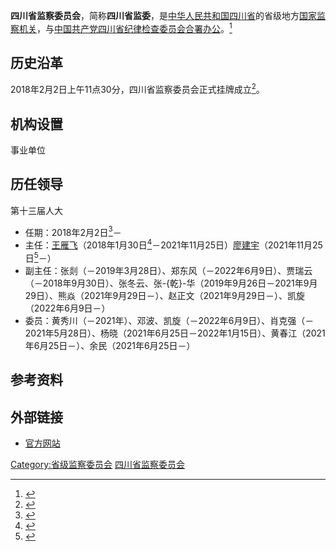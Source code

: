 {{Infobox PRCG
|机构名称 = 四川省监察委员会
|标志1    = National Emblem of the People's Republic of China.svg
|标志1说明 = 
|标志2    =
|标志2说明 =
|中共合署办公 = [[中国共产党四川省纪律检查委员会|中国共产党四川省纪律检查委员会]]
|人员链接 = 
|职位1    = 主任
|人员1    = [[廖建宇|廖建宇]]
|职位2    = 副主任
|人员2    = [[张冬云_(1969年)|张冬云]]、[[熊焱_(1966年)|熊　焱]]、[[赵正文|赵正文]]、[[凯旋_(1970年)|凯　旋]]
|人数2    = 4
|授权法源 = 
|组织法规 =
|成立时间 = 
|被接替者 = [[四川省监察厅|四川省监察厅]]
|业务上级 = [[中华人民共和国国家监察委员会|中华人民共和国国家监察委员会]]
|组织上级 = [[四川省人民代表大会|四川省人民代表大会]]<br />[[四川省人民代表大会常务委员会|四川省人民代表大会常务委员会]]
|中共上级 = [[中国共产党中央纪律检查委员会|中国共产党中央纪律检查委员会]]
|中共本级 = [[中国共产党四川省纪律检查委员会|中国共产党四川省纪律检查委员会]]（[[合署办公|合署办公]]）（监察委不设[[党组|党组]]）
|机构类型 = 省级[[中华人民共和国国家监察机关|国家监察机关]]
|行政级别 = 副省级
|下级链接 = 
|场所1    = 四川省监察委员会
|地址1    = 中国[[四川省|四川省]][[成都市|成都市]][[青羊区|青羊区]]
|邮编1    = 610072
|电话1    =
|场所2    =
|地址2    = 
|电话2    = 
|官网2    = 
|官网     = [http://www.scjc.gov.cn/ 官方网站]
}}

'''四川省监察委员会'''，简称'''四川省监委'''，是[[中华人民共和国|中华人民共和国]][[四川省|四川省]]的省级地方[[中华人民共和国国家监察机关|国家监察机关]]，与[[中国共产党四川省纪律检查委员会|中国共产党四川省纪律检查委员会]][[合署办公|合署办公]]。<ref>{{Cite web|title=国家监察体制改革试点的重大阶段性成果——省级监察委员会诞生记|url=http://www.ccdi.gov.cn/toutiao/201802/t20180202_163150.html|accessdate=2020-08-12|work=中国纪检监察报}}</ref>
== 历史沿革 ==
2018年2月2日上午11点30分，四川省监察委员会正式挂牌成立<ref>{{cite web |title=四川省监察委员会正式挂牌 |url=http://sc.people.com.cn/n2/2018/0202/c345509-31214185.html |publisher=人民网 |date=2018-02-02}}</ref>。
== 机构设置 ==
{{columns-list|2|
*办公厅
*组织部
*宣传部
*研究室
*法规室
*党风政风监督室
*信访室
*案件监督管理室
*第一至第十六纪检监察室、
*案件审理室
*纪检监察干部监督室
*离退休人员工作室
*机关党委
}}
;事业单位
{{columns-list|2|
*机关服务中心
*网络政务与电教中心
*党风廉政建设研究中心
}}
== 历任领导 ==
;第十三届人大
*任期：2018年2月2日<ref>{{cite web |author=刘佳 |title=首届四川省监察委员会副主任和委员名单出炉 |url=https://sichuan.scol.com.cn/gcdt/201802/56074859.html |publisher=四川在线 |date=2018-02-02 |accessdate=2020-09-26 |archive-date=2018-05-14 |archive-url=https://web.archive.org/web/20180514005053/http://sichuan.scol.com.cn/gcdt/201802/56074859.html |dead-url=no }}</ref>－
*主任：[[王雁飞|王雁飞]]（2018年1月30日<ref>{{cite web |title=王雁飞当选四川省监察委员会主任 |url=http://district.ce.cn/newarea/sddy/201801/30/t20180130_27979904.shtml |publisher=中国经济网 |date=2018-01-30 |accessdate=2020-09-26 |archive-date=2020-02-03 |archive-url=https://web.archive.org/web/20200203111213/http://district.ce.cn/newarea/sddy/201801/30/t20180130_27979904.shtml |dead-url=no }}</ref>－2021年11月25日）{{to}}[[廖建宇|廖建宇]]（2021年11月25日<ref>{{cite web |title=廖建宇任四川省监委代主任 |url=http://district.ce.cn/newarea/sddy/202111/26/t20211126_37118773.shtml |publisher=中国经济网 |date=2021-11-26 |accessdate=2021-11-27 |archive-date=2021-11-27 |archive-url=https://web.archive.org/web/20211127132037/http://district.ce.cn/newarea/sddy/202111/26/t20211126_37118773.shtml |dead-url=no }}</ref>－）
*副主任：张剡（－2019年3月28日）、郑东风（－2022年6月9日）、贾瑞云（－2018年9月30日）、张冬云、张-{乾}-华（2019年9月26日－2021年9月29日）、熊焱（2021年9月29日－）、赵正文（2021年9月29日－）、凯旋（2022年6月9日－）
*委员：黄秀川（－2021年）、邓波、凯旋（－2022年6月9日）、肖克强（－2021年5月28日）、杨晓（2021年6月25日－2022年1月15日）、黄春江（2021年6月25日－）、余民（2021年6月25日－）
== 参考资料 ==
{{reflist}}

== 外部链接 ==
* [http://www.scjc.gov.cn/ 官方网站]{{Wayback|url=http://www.scjc.gov.cn/ |date=20200923000428 }}
{{国家机关|四川省|level=高级}}
{{中华人民共和国各省级行政区|监察机关}}
{{中华人民共和国四川省正职领导人|nocat}}
{{四川省领导人}}

[[Category:省级监察委员会|Category:省级监察委员会]]
[[Category:四川省监察委员会|]]